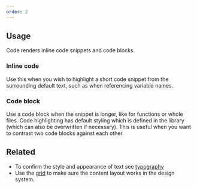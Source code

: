 ```yaml
---
order: 2
---
```


## Usage

Code renders inline code snippets and code blocks.

### Inline code

Use this when you wish to highlight a short code snippet from the surrounding default text, such as when referencing variable names.

### Code block

Use a code block when the snippet is longer, like for functions or whole files. Code highlighting has default styling which is defined in the library (which can also be overwritten if necessary). This is useful when you want to contrast two code blocks against each other.

## Related

- To confirm the style and appearance of text see [typography](/foundations/typography)
- Use the [grid](/foundations/grid) to make sure the content layout works in the design system.

